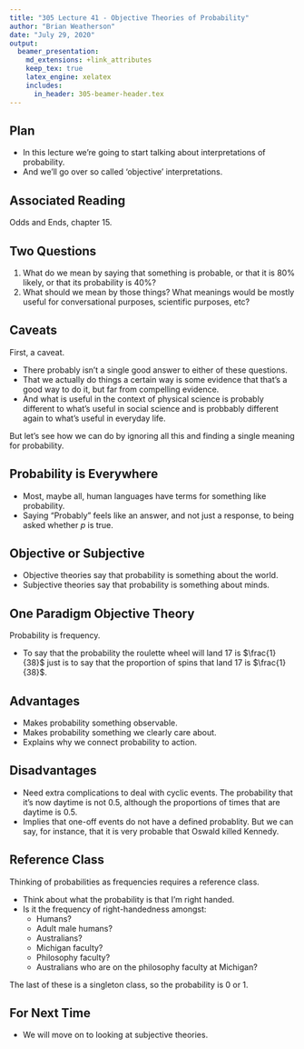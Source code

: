 ```yaml
---
title: "305 Lecture 41 - Objective Theories of Probability"
author: "Brian Weatherson"
date: "July 29, 2020"
output: 
  beamer_presentation:
    md_extensions: +link_attributes
    keep_tex: true
    latex_engine: xelatex
    includes:
      in_header: 305-beamer-header.tex
---
```


## Plan

- In this lecture we're going to start talking about interpretations of probability.
- And we'll go over so called 'objective' interpretations.

## Associated Reading

Odds and Ends, chapter 15.

## Two Questions

1. What do we mean by saying that something is probable, or that it is 80% likely, or that its probability is 40%? \pause
2. What should we mean by those things? What meanings would be mostly useful for conversational purposes, scientific purposes, etc?

## Caveats

First, a caveat.

- There probably isn't a single good answer to either of these questions.
- That we actually do things a certain way is some evidence that that's a good way to do it, but far from compelling evidence.
- And what is useful in the context of physical science is probably different to what's useful in social science and is probbably different again to what's useful in everyday life. \pause

But let's see how we can do by ignoring all this and finding a single meaning for probability.

## Probability is Everywhere

- Most, maybe all, human languages have terms for something like probability. \pause
- Saying "Probably" feels like an answer, and not just a response, to being asked whether $p$ is true.

## Objective or Subjective

- Objective theories say that probability is something about the world.
- Subjective theories say that probability is something about minds.

## One Paradigm Objective Theory

Probability is frequency.

- To say that the probability the roulette wheel will land 17 is $\frac{1}{38}$ just is to say that the proportion of spins that land 17 is $\frac{1}{38}$.

## Advantages

- Makes probability something observable. \pause
- Makes probability something we clearly care about. \pause
- Explains why we connect probability to action.

## Disadvantages

- Need extra complications to deal with cyclic events. The probability that it's now daytime is not 0.5, although the proportions of times that are daytime is 0.5. \pause
- Implies that one-off events do not have a defined probablity. But we can say, for instance, that it is very probable that Oswald killed Kennedy.

## Reference Class

Thinking of probabilities as frequencies requires a reference class.

- Think about what the probability is that I'm right handed.
- Is it the frequency of right-handedness amongst:
    - Humans? \pause
    - Adult male humans? \pause
    - Australians? \pause
    - Michigan faculty? \pause
    - Philosophy faculty? \pause
    - Australians who are on the philosophy faculty at Michigan?
    
The last of these is a singleton class, so the probability is 0 or 1.

## For Next Time

- We will move on to looking at subjective theories.